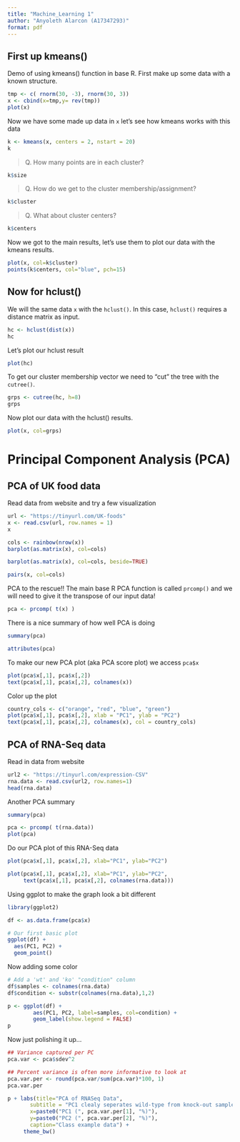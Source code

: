 ```yaml
---
title: "Machine_Learning 1"
author: "Anyoleth Alarcon (A17347293)"
format: pdf
---
```


## First up kmeans()

Demo of using kmeans() function in base R. First make up some data with a known structure.

```r
tmp <- c( rnorm(30, -3), rnorm(30, 3))
x <- cbind(x=tmp,y= rev(tmp))
plot(x)
```

Now we have some made up data in `x` let's see how kmeans works with this data

```r
k <- kmeans(x, centers = 2, nstart = 20)
k
```

> Q. How many points are in each cluster?

```r
k$size
```

> Q. How do we get to the cluster membership/assignment?

```r
k$cluster
```

> Q. What about cluster centers?

```r
k$centers
```

Now we got to the main results, let's use them to plot our data with the kmeans results.

```r
plot(x, col=k$cluster)
points(k$centers, col="blue", pch=15)
```

## Now for hclust()

We will the same data `x` with the `hclust()`. In this case, `hclust()` requires a distance matrix as input.

```r
hc <- hclust(dist(x))
hc
```

Let's plot our hclust result

```r
plot(hc)
```

To get our cluster membership vector we need to "cut" the tree with the `cutree()`.

```r
grps <- cutree(hc, h=8)
grps
```

Now plot our data with the hclust() results.

```r
plot(x, col=grps)
```

# Principal Component Analysis (PCA)

## PCA of UK food data

Read data from website and try a few visualization

```r
url <- "https://tinyurl.com/UK-foods"
x <- read.csv(url, row.names = 1)
x
```

```r
cols <- rainbow(nrow(x))
barplot(as.matrix(x), col=cols)
```

```r
barplot(as.matrix(x), col=cols, beside=TRUE)

```

```r
pairs(x, col=cols)
```

PCA to the rescue!!
The main base R PCA function is called `prcomp()` and we will need to give it the transpose of our input data!

```r
pca <- prcomp( t(x) )
```

There is a nice summary of how well PCA is doing

```r
summary(pca)
```

```r
attributes(pca)
```

To make our new PCA plot (aka PCA score plot) we access `pca$x` 

```r
plot(pca$x[,1], pca$x[,2])
text(pca$x[,1], pca$x[,2], colnames(x))
```

Color up the plot

```r
country_cols <- c("orange", "red", "blue", "green")
plot(pca$x[,1], pca$x[,2], xlab = "PC1", ylab = "PC2")
text(pca$x[,1], pca$x[,2], colnames(x), col = country_cols)
```


## PCA of RNA-Seq data

Read in data from website

```r
url2 <- "https://tinyurl.com/expression-CSV"
rna.data <- read.csv(url2, row.names=1)
head(rna.data)
```

Another PCA summary

```r
summary(pca)
```

```r
pca <- prcomp( t(rna.data))
plot(pca)
```

Do our PCA plot of this RNA-Seq data

```r
plot(pca$x[,1], pca$x[,2], xlab="PC1", ylab="PC2")
```

```r
plot(pca$x[,1], pca$x[,2], xlab="PC1", ylab="PC2",
     text(pca$x[,1], pca$x[,2], colnames(rna.data)))

```

Using ggplot to make the graph look a bit different

```r
library(ggplot2)

df <- as.data.frame(pca$x)

# Our first basic plot
ggplot(df) + 
  aes(PC1, PC2) + 
  geom_point()
```
Now adding some color

```r
# Add a 'wt' and 'ko' "condition" column
df$samples <- colnames(rna.data) 
df$condition <- substr(colnames(rna.data),1,2)

p <- ggplot(df) + 
        aes(PC1, PC2, label=samples, col=condition) + 
        geom_label(show.legend = FALSE)
p
```

Now just polishing it up...

```r
## Variance captured per PC 
pca.var <- pca$sdev^2

## Percent variance is often more informative to look at 
pca.var.per <- round(pca.var/sum(pca.var)*100, 1)
pca.var.per
```

```r
p + labs(title="PCA of RNASeq Data",
       subtitle = "PC1 clealy seperates wild-type from knock-out samples",
       x=paste0("PC1 (", pca.var.per[1], "%)"),
       y=paste0("PC2 (", pca.var.per[2], "%)"),
       caption="Class example data") +
     theme_bw()
```


